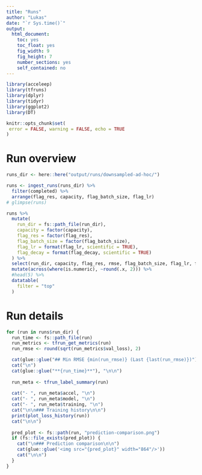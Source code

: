 ```yaml
---
title: "Runs"
author: "Lukas"
date: "`r Sys.time()`"
output: 
  html_document: 
    toc: yes
    toc_float: yes
    fig_width: 9
    fig_height: 7
    number_sections: yes
    self_contained: no
---
```


```r
library(acceleep)
library(tfruns)
library(dplyr)
library(tidyr)
library(ggplot2)
library(DT)

knitr::opts_chunk$set(
 error = FALSE, warning = FALSE, echo = TRUE
)
```

# Run overview

```r
runs_dir <- here::here("output/runs/downsampled-ad-hoc/")

runs <- ingest_runs(runs_dir) %>%
  filter(completed) %>%
  arrange(flag_res, capacity, flag_batch_size, flag_lr)
# glimpse(runs)

runs %>%
  mutate(
    run_dir = fs::path_file(run_dir),
    capacity = factor(capacity),
    flag_res = factor(flag_res),
    flag_batch_size = factor(flag_batch_size),
    flag_lr = format(flag_lr, scientific = TRUE),
    flag_decay = format(flag_decay, scientific = TRUE)
  ) %>%
  select(run_dir, capacity, flag_res, rmse, flag_batch_size, flag_lr, flag_decay, epochs) %>%
  mutate(across(where(is.numeric), ~round(.x, 2))) %>%
  #head(5) %>%
  datatable(
    filter = "top"
  )
```

# Run details

```r
for (run in runs$run_dir) {
  run_time <- fs::path_file(run)
  run_metrics <- tfrun_get_metrics(run)
  run_rmse <- round(sqrt(run_metrics$val_loss), 2)

  cat(glue::glue("## Min RMSE {min(run_rmse)} (Last {last(run_rmse)})"))
  cat("\n")
  cat(glue::glue("**{run_time}**"), "\n\n")
  
  run_meta <- tfrun_label_summary(run)
  
  cat("- ", run_meta$accel, "\n")
  cat("- ", run_meta$model, "\n")
  cat("- ", run_meta$training, "\n")
  cat("\n\n### Training history\n\n")
  print(plot_loss_history(run))
  cat("\n\n")
  
  pred_plot <- fs::path(run, "prediction-comparison.png")
  if (fs::file_exists(pred_plot)) {
    cat("\n### Prediction comparison\n\n")
    cat(glue::glue('<img src="{pred_plot}" width="864"/>'))
    cat("\n\n")
  }
}
```

